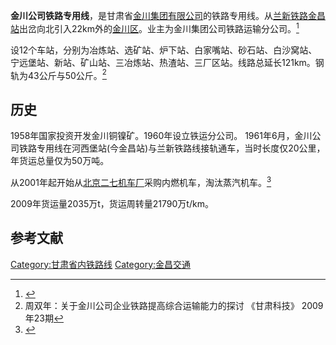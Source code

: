 '''金川公司铁路专用线'''，是甘肃省[[金川集团有限公司|金川集团有限公司]]的铁路专用线。从[[兰新铁路|兰新铁路]][[金昌站|金昌站]]出岔向北引入22km外的[[金川区|金川区]]。业主为金川集团公司铁路运输分公司。<ref>{{Cite web |url=http://jcrb.gansudaily.com.cn/system/2007/06/22/010389034.shtml |title=康艳:当好多拉快跑的火车头 《金昌日报》2007-06-22 |access-date=2014-11-07 |archive-url=https://web.archive.org/web/20141107184741/http://jcrb.gansudaily.com.cn/system/2007/06/22/010389034.shtml |archive-date=2014-11-07 |dead-url=yes }}</ref>

设12个车站，分别为冶炼站、选矿站、炉下站、白家嘴站、砂石站、白沙窝站、宁远堡站、新站、矿山站、三冶炼站、热渣站、三厂区站。线路总延长121km。钢轨为43公斤与50公斤。<ref>周双年：关于金川公司企业铁路提高综合运输能力的探讨 《甘肃科技》 2009年23期</ref>  

==历史==
1958年国家投资开发金川铜镍矿。1960年设立铁运分公司。 1961年6月，金川公司铁路专用线在河西堡站(今金昌站)与兰新铁路线接轨通车，当时长度仅20公里，年货运总量仅为50万吨。
 
从2001年起开始从[[北京二七机车厂|北京二七机车厂]]采购内燃机车，淘汰蒸汽机车。<ref>{{Cite web |url=http://gansu.gansudaily.com.cn/system/2007/12/25/010558015.shtml |title=最后一辆蒸汽机车退役，《甘肃经济日报》2007-12-25 |access-date=2014-11-07 |archive-date=2016-03-04 |archive-url=https://web.archive.org/web/20160304211214/http://gansu.gansudaily.com.cn/system/2007/12/25/010558015.shtml |dead-url=no }}</ref>  

2009年货运量2035万t，货运周转量21790万t/km。

==参考文献==     
{{Reflist|2}}

{{中国铁路|nocat}}
[[Category:甘肃省内铁路线|Category:甘肃省内铁路线]]
[[Category:金昌交通|Category:金昌交通]]